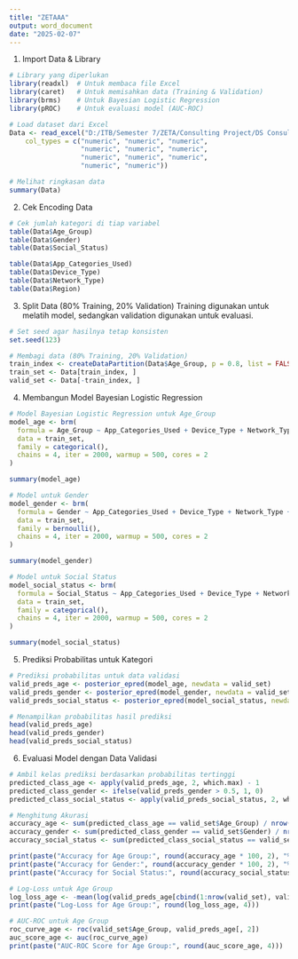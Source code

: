 ---
title: "ZETAAA"
output: word_document
date: "2025-02-07"
---

1. Import Data & Library
```{r}
# Library yang diperlukan
library(readxl)  # Untuk membaca file Excel
library(caret)   # Untuk memisahkan data (Training & Validation)
library(brms)    # Untuk Bayesian Logistic Regression
library(pROC)    # Untuk evaluasi model (AUC-ROC)

# Load dataset dari Excel
Data <- read_excel("D:/ITB/Semester 7/ZETA/Consulting Project/DS Consulting Dataset/excel dataset/Encoded_TrainingValidation_data.xlsx", 
    col_types = c("numeric", "numeric", "numeric", 
                  "numeric", "numeric", "numeric", 
                  "numeric", "numeric", "numeric", 
                  "numeric", "numeric"))

# Melihat ringkasan data
summary(Data)

```
2. Cek Encoding Data
```{r}
# Cek jumlah kategori di tiap variabel
table(Data$Age_Group)  
table(Data$Gender)  
table(Data$Social_Status) 

table(Data$App_Categories_Used)
table(Data$Device_Type)
table(Data$Network_Type)
table(Data$Region)
```

3. Split Data (80% Training, 20% Validation)
Training digunakan untuk melatih model, sedangkan validation digunakan untuk evaluasi.
```{r}
# Set seed agar hasilnya tetap konsisten
set.seed(123)

# Membagi data (80% Training, 20% Validation)
train_index <- createDataPartition(Data$Age_Group, p = 0.8, list = FALSE)
train_set <- Data[train_index, ]
valid_set <- Data[-train_index, ]
```

4. Membangun Model Bayesian Logistic Regression
```{r}
# Model Bayesian Logistic Regression untuk Age_Group
model_age <- brm(
  formula = Age_Group ~ App_Categories_Used + Device_Type + Network_Type + Region,
  data = train_set,
  family = categorical(),
  chains = 4, iter = 2000, warmup = 500, cores = 2
)
```
```{r}
summary(model_age)
```

```{r}
# Model untuk Gender
model_gender <- brm(
  formula = Gender ~ App_Categories_Used + Device_Type + Network_Type + Region,
  data = train_set,
  family = bernoulli(),
  chains = 4, iter = 2000, warmup = 500, cores = 2
)
```

```{r}
summary(model_gender)
```

```{r}
# Model untuk Social Status
model_social_status <- brm(
  formula = Social_Status ~ App_Categories_Used + Device_Type + Network_Type + Region,
  data = train_set,
  family = categorical(),
  chains = 4, iter = 2000, warmup = 500, cores = 2
)
```
```{r}
summary(model_social_status)
```
5. Prediksi Probabilitas untuk Kategori
```{r}
# Prediksi probabilitas untuk data validasi
valid_preds_age <- posterior_epred(model_age, newdata = valid_set)
valid_preds_gender <- posterior_epred(model_gender, newdata = valid_set)
valid_preds_social_status <- posterior_epred(model_social_status, newdata = valid_set)

# Menampilkan probabilitas hasil prediksi
head(valid_preds_age)
head(valid_preds_gender)
head(valid_preds_social_status)
```
6. Evaluasi Model dengan Data Validasi
```{r}
# Ambil kelas prediksi berdasarkan probabilitas tertinggi
predicted_class_age <- apply(valid_preds_age, 2, which.max) - 1  
predicted_class_gender <- ifelse(valid_preds_gender > 0.5, 1, 0)
predicted_class_social_status <- apply(valid_preds_social_status, 2, which.max) - 1  

# Menghitung Akurasi
accuracy_age <- sum(predicted_class_age == valid_set$Age_Group) / nrow(valid_set)
accuracy_gender <- sum(predicted_class_gender == valid_set$Gender) / nrow(valid_set)
accuracy_social_status <- sum(predicted_class_social_status == valid_set$Social_Status) / nrow(valid_set)

print(paste("Accuracy for Age Group:", round(accuracy_age * 100, 2), "%"))
print(paste("Accuracy for Gender:", round(accuracy_gender * 100, 2), "%"))
print(paste("Accuracy for Social Status:", round(accuracy_social_status * 100, 2), "%"))

# Log-Loss untuk Age Group
log_loss_age <- -mean(log(valid_preds_age[cbind(1:nrow(valid_set), valid_set$Age_Group + 1)]))
print(paste("Log-Loss for Age Group:", round(log_loss_age, 4)))

# AUC-ROC untuk Age Group
roc_curve_age <- roc(valid_set$Age_Group, valid_preds_age[, 2])
auc_score_age <- auc(roc_curve_age)
print(paste("AUC-ROC Score for Age Group:", round(auc_score_age, 4)))

```

